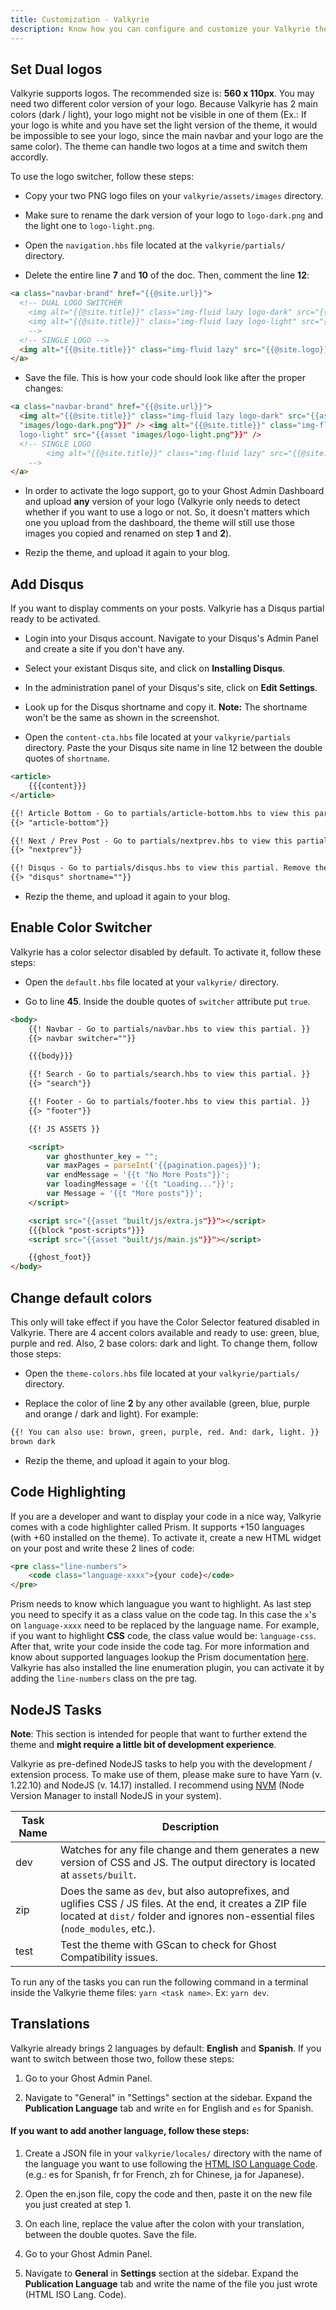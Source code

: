 ```yaml
---
title: Customization - Valkyrie
description: Know how you can configure and customize your Valkyrie theme.
---
```


## Set Dual logos

Valkyrie supports logos. The recommended size is: **560 x 110px**. You may need two different color version of your logo. Because Valkyrie has 2 main colors (dark / light), your logo might not be visible in one of them (Ex.: If your logo is white and you have set the light version of the theme, it would be impossible to see your logo, since the main navbar and your logo are the same color). The theme can handle two logos at a time and switch them accordly.

To use the logo switcher, follow these steps:

- Copy your two PNG logo files on your `valkyrie/assets/images` directory.

- Make sure to rename the dark version of your logo to `logo-dark.png` and the light one to `logo-light.png`.

- Open the `navigation.hbs` file located at the `valkyrie/partials/` directory.

- Delete the entire line **7** and **10** of the doc. Then, comment the line **12**:

```html title=valkyrie/partials/navbar.hbs highlight={2,5,7}
<a class="navbar-brand" href="{{@site.url}}">
  <!-- DUAL LOGO SWITCHER
    <img alt="{{@site.title}}" class="img-fluid lazy logo-dark" src="{{asset "images/logo-dark.png"}}" />
    <img alt="{{@site.title}}" class="img-fluid lazy logo-light" src="{{asset "images/logo-light.png"}}" />
    -->
  <!-- SINGLE LOGO -->
  <img alt="{{@site.title}}" class="img-fluid lazy" src="{{@site.logo}}" />
</a>
```

- Save the file. This is how your code should look like after the proper changes:

```html title=valkyrie/partials/navbar.hbs
<a class="navbar-brand" href="{{@site.url}}">
  <img alt="{{@site.title}}" class="img-fluid lazy logo-dark" src="{{asset
  "images/logo-dark.png"}}" /> <img alt="{{@site.title}}" class="img-fluid lazy
  logo-light" src="{{asset "images/logo-light.png"}}" />
  <!-- SINGLE LOGO 
        <img alt="{{@site.title}}" class="img-fluid lazy" src="{{@site.logo}}" />
    -->
</a>
```

- In order to activate the logo support, go to your Ghost Admin Dashboard and upload **any** version of your logo (Valkyrie only needs to detect whether if you want to use a logo or not. So, it doesn't matters which one you upload from the dashboard, the theme will still use those images you copied and renamed on step **1** and **2**).

- Rezip the theme, and upload it again to your blog.

## Add Disqus

If you want to display comments on your posts. Valkyrie has a Disqus partial ready to be activated.

- Login into your Disqus account. Navigate to your Disqus's Admin Panel and create a site if you don't have any.

- Select your existant Disqus site, and click on **Installing Disqus**.

- In the administration panel of your Disqus's site, click on **Edit Settings**.

- Look up for the Disqus shortname and copy it. **Note:** The shortname won't be the same as shown in the screenshot.

- Open the `content-cta.hbs` file located at your `valkyrie/partials` directory. Paste the your Disqus site name in line 12 between the double quotes of `shortname`.

```html title=valkyrie/partials/content-cta.hbs highlight={12}
<article>
    {{{content}}}
</article>

{{! Article Bottom - Go to partials/article-bottom.hbs to view this partial. }}
{{> "article-bottom"}}

{{! Next / Prev Post - Go to partials/nextprev.hbs to view this partial. }}
{{> "nextprev"}}

{{! Disqus - Go to partials/disqus.hbs to view this partial. Remove the "!" to activate this partial}}
{{> "disqus" shortname=""}}
```

- Rezip the theme, and upload it again to your blog.

## Enable Color Switcher

Valkyrie has a color selector disabled by default. To activate it, follow these steps:

- Open the `default.hbs` file located at your `valkyrie/` directory.

- Go to line **45**. Inside the double quotes of `switcher` attribute put `true`.

```html title=valkyrie/default.hbs highlight={3}
<body>
    {{! Navbar - Go to partials/navbar.hbs to view this partial. }}
    {{> navbar switcher=""}}

    {{{body}}}

    {{! Search - Go to partials/search.hbs to view this partial. }}
    {{> "search"}}

    {{! Footer - Go to partials/footer.hbs to view this partial. }}
    {{> "footer"}}

    {{! JS ASSETS }}

    <script>
        var ghosthunter_key = "";
        var maxPages = parseInt('{{pagination.pages}}');
        var endMessage = '{{t "No More Posts"}}';
        var loadingMessage = '{{t "Loading..."}}';
        var Message = '{{t "More posts"}}';
    </script>

    <script src="{{asset "built/js/extra.js"}}"></script>
    {{{block "post-scripts"}}}
    <script src="{{asset "built/js/main.js"}}"></script>

    {{ghost_foot}}
</body>
```

## Change default colors

This only will take effect if you have the Color Selector featured disabled in Valkyrie. There are 4 accent colors available and ready to use: green, blue, purple and red. Also, 2 base colors: dark and light. To change them, follow those steps:

- Open the `theme-colors.hbs` file located at your `valkyrie/partials/` directory.

- Replace the color of line **2** by any other available (green, blue, purple and orange / dark and light). For example:

```html title=valkyrie/partials/theme-colors.hbs highlight={2}
{{! You can also use: brown, green, purple, red. And: dark, light. }}
brown dark
```

- Rezip the theme, and upload it again to your blog.

## Code Highlighting

If you are a developer and want to display your code in a nice way, Valkyrie comes with a code highlighter called Prism. It supports +150 languages (with +60 installed on the theme). To activate it, create a new HTML widget on your post and write these 2 lines of code:

```html
<pre class="line-numbers">
    <code class="language-xxxx">{your code}</code>
</pre>
```

Prism needs to know which languague you want to highlight. As last step you need to specify it as a class value on the code tag. In this case the `x`'s on `language-xxxx` need to be replaced by the language name. For example, if you want to highlight **CSS** code, the class value would be: `language-css`. After that, write your code inside the code tag. For more information and know about supported languages lookup the Prism documentation [here](https://prismjs.com/). Valkyrie has also installed the line enumeration plugin, you can activate it by adding the `line-numbers` class on the pre tag.

## NodeJS Tasks

**Note**: This section is intended for people that want to further extend the theme and **might require a little bit of development experience**.

Valkyrie as pre-defined NodeJS tasks to help you with the development / extension process. To make use of them, please make sure to have Yarn (v. 1.22.10) and NodeJS (v. 14.17) installed. I recommend using [NVM](https://github.com/nvm-sh/nvm) (Node Version Manager to install NodeJS in your system).

| Task Name              | Description                        |
| ---------------------- | ---------------------------------- |
| dev                    | Watches for any file change and them generates a new version of CSS and JS. The output directory is located at `assets/built`. |
| zip                    | Does the same as `dev`, but also autoprefixes, and uglifies CSS / JS files. At the end, it creates a ZIP file located at `dist/` folder and ignores non-essential files (`node_modules`, etc.). |
| test                   | Test the theme with GScan to check for Ghost Compatibility issues. |

To run any of the tasks you can run the following command in a terminal inside the Valkyrie theme files: `yarn <task name>`. Ex: `yarn dev`.

## Translations

Valkyrie already brings 2 languages by default: **English** and **Spanish**. If you want to switch between those two, follow these steps:

1. Go to your Ghost Admin Panel.

2. Navigate to "General" in "Settings" section at the sidebar. Expand the **Publication Language** tab and write `en` for English and `es` for Spanish.

#### If you want to add another language, follow these steps:

1. Create a JSON file in your `valkyrie/locales/` directory with the name of the language you want to use following the [HTML ISO Language Code](https://www.w3schools.com/tags/ref_language_codes.asp). (e.g.: es for Spanish, fr for French, zh for Chinese, ja for Japanese).

2. Open the en.json file, copy the code and then, paste it on the new file you just created at step 1.

3. On each line, replace the value after the colon with your translation, between the double quotes. Save the file.

4. Go to your Ghost Admin Panel.

5. Navigate to **General** in **Settings** section at the sidebar. Expand the **Publication Language** tab and write the name of the file you just wrote (HTML ISO Lang. Code).

